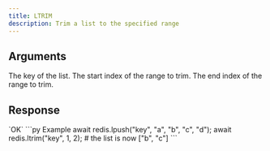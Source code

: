 ```yaml
---
title: LTRIM
description: Trim a list to the specified range
---
```


## Arguments

<ParamField body="key" type="string" required>
  The key of the list.
</ParamField>

<ParamField body="start" type="number" required>
  The start index of the range to trim.
</ParamField>


<ParamField body="end" type="TValue" required>
  The end index of the range to trim.
</ParamField>

## Response

<ResponseField type="OK" required>
  `OK`
</ResponseField>

<RequestExample>
```py Example 
await redis.lpush("key", "a", "b", "c", "d"); 
await redis.ltrim("key", 1, 2); 
# the list is now ["b", "c"]
 ```
</RequestExample>
